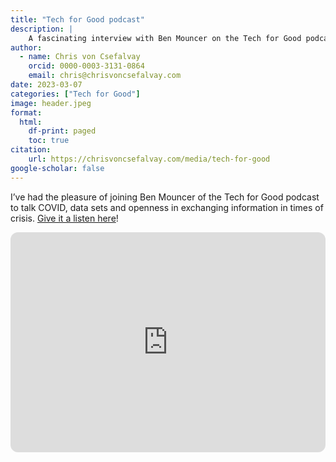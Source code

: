 ```yaml
---
title: "Tech for Good podcast"
description: |
    A fascinating interview with Ben Mouncer on the Tech for Good podcast.
author:
  - name: Chris von Csefalvay
    orcid: 0000-0003-3131-0864
    email: chris@chrisvoncsefalvay.com
date: 2023-03-07
categories: ["Tech for Good"]
image: header.jpeg
format:
  html:
    df-print: paged
    toc: true
citation:
    url: https://chrisvoncsefalvay.com/media/tech-for-good
google-scholar: false
---
```


I've had the pleasure of joining Ben Mouncer of the Tech for Good podcast to talk COVID, data sets and openness in exchanging information in times of crisis. [Give it a listen here](https://open.spotify.com/episode/4y81E2uzX9yIyn4glsA9Mo)!

<iframe style="border-radius:12px" src="https://open.spotify.com/embed/episode/4y81E2uzX9yIyn4glsA9Mo?utm_source=generator" width="100%" height="352" frameBorder="0" allowfullscreen="" allow="autoplay; clipboard-write; encrypted-media; fullscreen; picture-in-picture" loading="lazy"></iframe>

